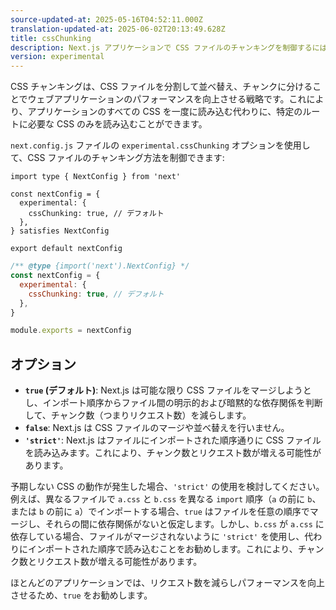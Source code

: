 ```yaml
---
source-updated-at: 2025-05-16T04:52:11.000Z
translation-updated-at: 2025-06-02T20:13:49.628Z
title: cssChunking
description: Next.js アプリケーションで CSS ファイルのチャンキングを制御するには `cssChunking` オプションを使用します。
version: experimental
---
```


CSS チャンキングは、CSS ファイルを分割して並べ替え、チャンクに分けることでウェブアプリケーションのパフォーマンスを向上させる戦略です。これにより、アプリケーションのすべての CSS を一度に読み込む代わりに、特定のルートに必要な CSS のみを読み込むことができます。

`next.config.js` ファイルの `experimental.cssChunking` オプションを使用して、CSS ファイルのチャンキング方法を制御できます:

```tsx filename="next.config.ts" switcher
import type { NextConfig } from 'next'

const nextConfig = {
  experimental: {
    cssChunking: true, // デフォルト
  },
} satisfies NextConfig

export default nextConfig
```

```js filename="next.config.js" switcher
/** @type {import('next').NextConfig} */
const nextConfig = {
  experimental: {
    cssChunking: true, // デフォルト
  },
}

module.exports = nextConfig
```

## オプション

- **`true` (デフォルト)**: Next.js は可能な限り CSS ファイルをマージしようとし、インポート順序からファイル間の明示的および暗黙的な依存関係を判断して、チャンク数（つまりリクエスト数）を減らします。
- **`false`**: Next.js は CSS ファイルのマージや並べ替えを行いません。
- **`'strict'`**: Next.js はファイルにインポートされた順序通りに CSS ファイルを読み込みます。これにより、チャンク数とリクエスト数が増える可能性があります。

予期しない CSS の動作が発生した場合、`'strict'` の使用を検討してください。例えば、異なるファイルで `a.css` と `b.css` を異なる `import` 順序（`a` の前に `b`、または `b` の前に `a`）でインポートする場合、`true` はファイルを任意の順序でマージし、それらの間に依存関係がないと仮定します。しかし、`b.css` が `a.css` に依存している場合、ファイルがマージされないように `'strict'` を使用し、代わりにインポートされた順序で読み込むことをお勧めします。これにより、チャンク数とリクエスト数が増える可能性があります。

ほとんどのアプリケーションでは、リクエスト数を減らしパフォーマンスを向上させるため、`true` をお勧めします。